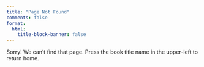 ```yaml
---
title: "Page Not Found"
comments: false
format:
  html:
    title-block-banner: false
---
```


::: notfound-text
Sorry! We can't find that page. Press the book title name in the upper-left to return home.
:::
